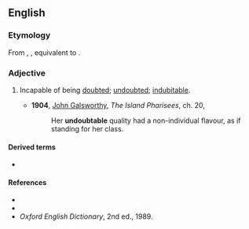 ==English==

===Etymology===
From {{inh|en|enm|undoutable}}, {{m|enm|undoutabil}}, equivalent to {{prefix|en|un|doubtable}}.

===Adjective===
{{en-adj|-}}

# {{lb|en|rare}} Incapable of being [[doubt]]ed; [[undoubted]]; [[indubitable]].
#* '''1904''', [[w:John_Galsworthy|John Galsworthy]], ''The Island Pharisees'', ch. 20,
#*: Her '''undoubtable''' quality had a non-individual flavour, as if standing for her class.

====Derived terms====
* {{l|en|undoubtably}}

====References====
* {{R:Webster 1913}}
* {{R:Dictionary.com}}
* ''Oxford English Dictionary'', 2nd ed., 1989.